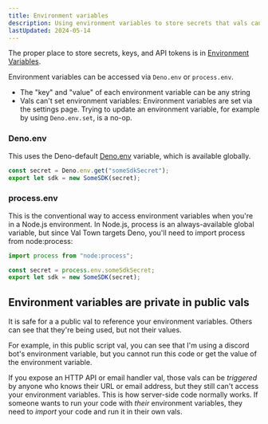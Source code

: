 ```yaml
---
title: Environment variables
description: Using environment variables to store secrets that vals can securely access
lastUpdated: 2024-05-14
---
```



The proper place to store secrets, keys, and API tokens is in
[Environment Variables](https://val.town/settings/environment-variables).

Environment variables can be accessed via `Deno.env` or `process.env`.

- The "key" and "value" of each environment variable can be any string
- Vals can't set environment variables: Environment variables are set via the settings page. Trying to update an environment variable, for example by using `Deno.env.set`, is a no-op.

### Deno.env

This uses the Deno-default
[Deno.env](https://docs.deno.com/runtime/manual/basics/env_variables) variable,
which is available globally.

```ts
const secret = Deno.env.get("someSdkSecret");
export let sdk = new SomeSDK(secret);
```

### process.env

This is the conventional way to access environment variables when you're in a
Node.js environment. In Node.js, process is an always-available global variable,
but since Val Town targets Deno, you'll need to import process from
node:process:

```ts
import process from "node:process";

const secret = process.env.someSdkSecret;
export let sdk = new SomeSDK(secret);
```

## Environment variables are private in public vals

It is safe for a a public val to reference your environment variables.
Others can see that they're being used, but not their values.

For example, in this public script val, you can see that I'm using a discord bot's environment variable, but you cannot run this code or get the value of the environment variable.

<Val
  url="https://www.val.town/embed/stevekrouse/sendDiscordDMExample?v=3"
  height="180px"
/>

If you expose an HTTP API or email handler val, those vals can be _triggered_ by anyone who knows their URL or email address, but they still can't access your environment variables. This is how server-side code normally works. If someone wants to run your code with _their_ environment variables, they need to _import_ your code and run it in their own vals.
